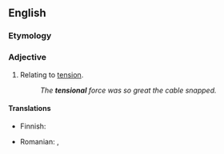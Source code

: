 ==English==

===Etymology===
{{suffix|en|tension|al}}

===Adjective===
{{en-adj|-}}

# Relating to [[tension]].
#: ''The '''tensional''' force was so great the cable snapped.''

====Translations====
{{trans-top|relating to tension}}
* Finnish: {{t+|fi|jännitys|alt=jännitys-}}
{{trans-mid}}
* Romanian: {{t+|ro|tensional}}, {{t|ro|de tensiune}}
{{trans-bottom}}